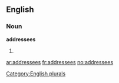 
==English==

===Noun===
'''addressees'''

# {{plural of|[[addressee]]}}

[[Category:English plurals]]

[[ar:addressees]]
[[fr:addressees]]
[[no:addressees]]